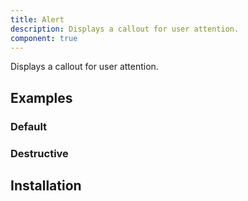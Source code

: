 ```yaml
---
title: Alert
description: Displays a callout for user attention.
component: true
---
```


Displays a callout for user attention.


<Example path="ui/alert-demo" />

## Examples

### Default

<Example path="ui/alert-demo" />

### Destructive

<Example path="ui/alert-destructive" />

## Installation


<InstallationGuide path="ui/alert" />
